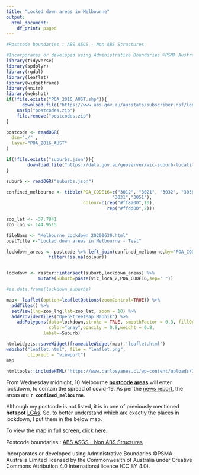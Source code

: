 ```yaml
---
title: "Locked down areas in Melbourne"
output:
  html_document:
    df_print: paged
---
```



```r

#Postcode boundaries : ABS ASGS - Non ABS Structures

#Incorporates or developed using Administrative Boundaries ©PSMA Australia Limited licensed by the Commonwealth of Australia under Creative Commons Attribution 4.0 International licence (CC BY 4.0).
library(tidyverse)
library(spdplyr)
library(rgdal)
library(leaflet)
library(widgetframe)
library(knitr)
library(webshot)
if(!file.exists("POA_2016_AUST.shp")){
      download.file("https://www.abs.gov.au/ausstats/subscriber.nsf/log?openagent&1270055003_poa_2016_aust_shape.zip&1270.0.55.003&Data%20Cubes&4FB811FA48EECA7ACA25802C001432D0&0&July%202016&13.09.2016&Previous","postcodes.zip")
    unzip("postcodes.zip")
    file.remove("postcodes.zip")
}

postcode <- readOGR( 
  dsn="./" , 
  layer="POA_2016_AUST"
)

if(!file.exists("suburbs.json")){
        download.file("https://data.gov.au/geoserver/vic-suburb-locality-boundaries-psma-administrative-boundaries/wfs?request=GetFeature&typeName=ckan_af33dd8c_0534_4e18_9245_fc64440f742e&outputFormat=json","suburbs.json")
}

suburb <- readOGR("suburbs.json")

confined_melbourne <- tibble(POA_CODE16=c("3012", "3021", "3032", "3038", "3042", "3046", "3047", "3055", "3060","3064",
                                        "3031","3051"),
                             colour=c(rep("#ff8a00",10),
                                      rep("#ffdd00",2)))

zoo_lat <- -37.7841
zoo_lng <- 144.9515

fileName <- "Melbourne_Lockdown_20200630.html"
postTitle <-"Locked down areas in Melbourne - Test"

```



```r


lockdown_areas <- postcode %>% left_join(confined_melbourne,by="POA_CODE16") %>%
                filter(!is.na(colour))


lockdown <- raster::intersect(suburb,lockdown_areas) %>%
            mutate(Suburb=paste(vic_loca_2,POA_CODE16,sep=" "))

#as.data.frame(lockdown_suburbs)
```


```r

map<- leaflet(option=leafletOptions(zoomControl=TRUE)) %>%
  addTiles() %>%
  setView(lng=zoo_lng,lat=zoo_lat, zoom = 10) %>%
  addProviderTiles("OpenStreetMap.Mapnik") %>%
    addPolygons(data=lockdown,stroke = TRUE, smoothFactor = 0.3, fillOpacity = 0.8,fillColor=~colour,
                color="gray",opacity = 0.8,weight = 0.8,
              label=~Suburb) 

htmlwidgets::saveWidget(frameableWidget(map),'leaflet.html')
webshot("leaflet.html", file = "leaflet.png",
        cliprect = "viewport")
map

```


```r
htmltools::includeHTML("https://www.carlosyanez.cl/wp-content/uploads/2020/07/leaflet.html")
```



From Wednesday midnight, 10 Melbourne [**postcode areas**](https://en.wikipedia.org/wiki/Postcodes_in_Australia) will enter lockdown, to contain the spread of covid-19. As per the [news report](https://www.abc.net.au/news/2020-06-30/victoria-coronavirus-hotspot-local-lockdowns-in-melbourne/12407138), the areas are **`r confined_melbourne`**. 

Although my postcode is not listed, it is in one of previously mentioned **hotspot** [LGAs](https://en.wikipedia.org/wiki/Local_government_in_Australia). So, to better understand which are exactly the places in lockdown, I put them in the below map.


To view the map in full screen, click [here](https://www.carlosyanez.cl/wp-content/uploads/2020/06/leaflet.html).

Postcode boundaries : [ABS ASGS – Non ABS Structures](https://www.abs.gov.au/AUSSTATS/abs@.nsf/DetailsPage/1270.0.55.003July%202016?OpenDocument)

Incorporates or developed using Administrative Boundaries ©PSMA Australia Limited licensed by the Commonwealth of Australia under Creative Commons Attribution 4.0 International licence (CC BY 4.0).

